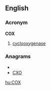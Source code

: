 ==English==
===Acronym===
'''COX'''

# {{biochemistry}} [[cyclooxygenase]]

===Anagrams===
* {{alphagram|cox}}
* [[CXO#English|CXO]]


[[hu:COX]]